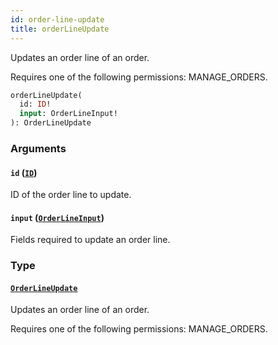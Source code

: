 ```yaml
---
id: order-line-update
title: orderLineUpdate
---
```


Updates an order line of an order.

Requires one of the following permissions: MANAGE_ORDERS.

```graphql
orderLineUpdate(
  id: ID!
  input: OrderLineInput!
): OrderLineUpdate
```

### Arguments

#### `id` ([`ID`](../../../developer/api-reference/scalars/id))

ID of the order line to update.

#### `input` ([`OrderLineInput`](../../../developer/api-reference/inputs/order-line-input))

Fields required to update an order line.

### Type

#### [`OrderLineUpdate`](../../../developer/api-reference/objects/order-line-update)

Updates an order line of an order.

Requires one of the following permissions: MANAGE_ORDERS.
